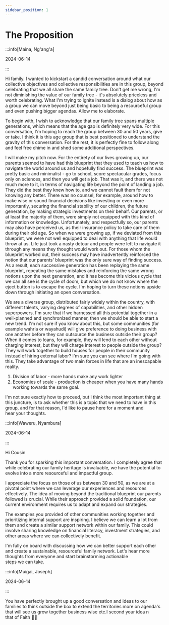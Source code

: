 ```yaml
---
sidebar_position: 1
---
```


# The Proposition

:::info[Maina, Ng'ang'a]

2024-06-14

:::

Hi family. I wanted to kickstart a candid conversation around what our collective objectives and collective responsibilities are in this group, beyond celebrating that we all share the same family tree. Don't get me wrong, I'm not diminishing the value of our family tree - it's absolutely priceless and worth celebrating. What I'm trying to ignite instead is a dialog about how as a group we can move beyond just being basic to being a resourceful group and even pushing bigger agendas. Allow me to elaborate.

To begin with, I wish to acknowledge that our family tree spans multiple generations, which means that the age gap is definitely very wide. For this conversation, I'm hoping to reach the group between 30 and 50 years, give or take. I think it is this age group that is best positioned to understand the gravity of this conversation. For the rest, it is perfectly fine to follow along and feel free chime in and shed some additional perspectives.

I will make my pitch now. For the entirety of our lives growing up, our parents seemed to have had this blueprint that they used to teach us how to navigate the world around us and hopefully find success. The blueprint was pretty basic and minimalist - go to school, score spectacular grades, focus only on sciences, and then you will get a job. That was it, and there was not much more to it, in terms of navigating life beyond the point of landing a job. They did the best they knew how to, and we cannot fault them for not knowing any better. There was no counsel, for example, around how to make wise or sound financial decisions like investing or even more importantly, securing the financial stability of our children, the future generation, by making strategic investments on their behalf. Our parents, or at least the majority of them, were simply not equipped with this kind of information or knowledge. Unfortunately, and respectfully so, our parents may also have perceived us, as their insurance policy to take care of them during their old age. So when we were growing up, if we deviated from this blueprint, we were not well equipped to deal with anything that life would throw at us. Life just took a nasty detour and people were left to navigate it through any means they thought would work out. For those whom the blueprint worked out, their success may have inadvertently reinforced the notion that our parents' blueprint was the only sure way of finding success. As a result, each successive generation has been replaying the same blueprint, repeating the same mistakes and reinforcing the same wrong notions upon the next generation, and it has become this vicious cycle that we can all see is the cycle of doom, but which we do not know where the eject button is to escape the cycle. I'm hoping to turn these notions upside down through initiating an open conversation.


We are a diverse group, distributed fairly widely within the country, with different talents, varying degrees of capabilities, and other hidden superpowers. I'm sure that if we harnessed all this potential together in a well-planned and synchronized manner, then we should be able to start a new trend. I'm not sure if you know about this, but some communities (for example wahria or wayahudi) will give preference to doing business with one another before they can outsource the business outside their group? When it comes to loans, for example, they will lend to each other without charging interest, but they will charge interest to people outside the group? They will work together to build houses for people in their community instead of hiring external labor? I'm sure you can see where I'm going with this. They take advantage of two main forces in life that are an inescapable reality.
1. Division of labor - more hands make any work lighter
2. Economies of scale - production is cheaper when you have many hands working towards the same goal.

I'm not sure exactly how to proceed, but I think the most important thing at this juncture, is to ask whether this is a topic that we need to have in this group, and for that reason, I'd like to pause here for a moment and hear your thoughts.


:::info[Waweru, Nyambura]

2024-06-14

:::

Hi Cousin

Thank you for sparking this important conversation. I completely agree that while celebrating our family heritage is invaluable, we have the potential to evolve into a more resourceful and impactful group.

I appreciate the focus on those of us between 30 and 50, as we are at a pivotal point where we can leverage our experiences and resources effectively. The idea of moving beyond the traditional blueprint our parents followed is crucial. While their approach provided a solid foundation, our current environment requires us to adapt and expand our strategies.

The examples you provided of other communities working together and prioritizing internal support are inspiring. I believe we can learn a lot from them and create a similar support network within our family. This could involve sharing knowledge on financial literacy, investment strategies, and other areas where we can collectively benefit.

I'm fully on board with discussing how we can better support each other and create a sustainable, resourceful family network. Let's hear more thoughts from everyone and start brainstorming actionable steps we can take.

:::info[Muigai, Joseph]

2024-06-14

:::

You have perfectly brought up a good conversation and ideas to our families to think outside the box to extend the territories more on agenda's that will see us grow together business wise etc.I second your idea n that of Faith 🙏🙏
